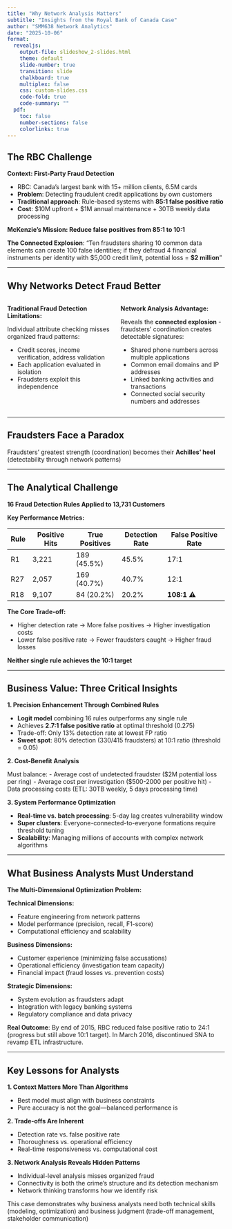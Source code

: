 ```yaml
---
title: "Why Network Analysis Matters"
subtitle: "Insights from the Royal Bank of Canada Case"
author: "SMM638 Network Analytics"
date: "2025-10-06"
format:
  revealjs:
    output-file: slideshow_2-slides.html
    theme: default
    slide-number: true
    transition: slide
    chalkboard: true
    multiplex: false
    css: custom-slides.css
    code-fold: true
    code-summary: ""
  pdf:
    toc: false
    number-sections: false
    colorlinks: true
---
```


## The RBC Challenge

**Context: First-Party Fraud Detection**

- RBC: Canada's largest bank with 15+ million clients, 6.5M cards
- **Problem**: Detecting fraudulent credit applications by own customers
- **Traditional approach**: Rule-based systems with **85:1 false positive ratio**
- **Cost**: $10M upfront + $1M annual maintenance + 30TB weekly data processing

**McKenzie's Mission: Reduce false positives from 85:1 to 10:1**

::: {.callout-important}
**The Connected Explosion**: "Ten fraudsters sharing 10 common data elements can create 100 false identities; if they defraud 4 financial instruments per identity with $5,000 credit limit, potential loss = **$2 million**"
:::

---

## Why Networks Detect Fraud Better

::: {.columns}

::: {.column width="50%"}
::: {.callout-important}
**Traditional Fraud Detection Limitations:**

Individual attribute checking misses organized fraud patterns:

- Credit scores, income verification, address validation
- Each application evaluated in isolation
- Fraudsters exploit this independence
:::
:::

::: {.column width="50%"}
::: {.callout-tip}
**Network Analysis Advantage:**

Reveals the **connected explosion** - fraudsters' coordination creates detectable signatures:

- Shared phone numbers across multiple applications
- Common email domains and IP addresses
- Linked banking activities and transactions
- Connected social security numbers and addresses
:::
:::

:::

---

## Fraudsters Face a Paradox

::: {.callout-note}

Fraudsters' greatest strength (coordination) becomes their **Achilles' heel** (detectability through network patterns)

:::

---

## The Analytical Challenge

**16 Fraud Detection Rules Applied to 13,731 Customers**

**Key Performance Metrics:**

| Rule | Positive Hits | True Positives | Detection Rate | False Positive Rate |
|------|---------------|----------------|----------------|---------------------|
| R1   | 3,221         | 189 (45.5%)    | 45.5%          | 17:1                |
| R27  | 2,057         | 169 (40.7%)    | 40.7%          | 12:1                |
| R18  | 9,107         | 84 (20.2%)     | 20.2%          | **108:1** ⚠️        |

::: {.callout-caution}

**The Core Trade-off:**

- Higher detection rate → More false positives → Higher investigation costs
- Lower false positive rate → Fewer fraudsters caught → Higher fraud losses

**Neither single rule achieves the 10:1 target**

:::

---

## Business Value: Three Critical Insights {.smaller}

**1. Precision Enhancement Through Combined Rules**

- **Logit model** combining 16 rules outperforms any single rule
- Achieves **2.7:1 false positive ratio** at optimal threshold (0.275)
- Trade-off: Only 13% detection rate at lowest FP ratio
- **Sweet spot**: 80% detection (330/415 fraudsters) at 10:1 ratio (threshold = 0.05)

**2. Cost-Benefit Analysis**

Must balance:
- Average cost of undetected fraudster ($2M potential loss per ring)
- Average cost per investigation ($500-2000 per positive hit)
- Data processing costs (ETL: 30TB weekly, 5 days processing time)

**3. System Performance Optimization**

- **Real-time vs. batch processing**: 5-day lag creates vulnerability window
- **Super clusters**: Everyone-connected-to-everyone formations require threshold tuning
- **Scalability**: Managing millions of accounts with complex network algorithms

---

## What Business Analysts Must Understand {.smaller}

**The Multi-Dimensional Optimization Problem:**

**Technical Dimensions:**

- Feature engineering from network patterns
- Model performance (precision, recall, F1-score)
- Computational efficiency and scalability

**Business Dimensions:**

- Customer experience (minimizing false accusations)
- Operational efficiency (investigation team capacity)
- Financial impact (fraud losses vs. prevention costs)

**Strategic Dimensions:**

- System evolution as fraudsters adapt
- Integration with legacy banking systems
- Regulatory compliance and data privacy

::: {.callout-tip}
**Real Outcome**: By end of 2015, RBC reduced false positive ratio to 24:1 (progress but still above 10:1 target). In March 2016, discontinued SNA to revamp ETL infrastructure.
:::

---

## Key Lessons for Analysts {.smaller}

**1. Context Matters More Than Algorithms**

- Best model must align with business constraints
- Pure accuracy is not the goal—balanced performance is

**2. Trade-offs Are Inherent**

- Detection rate vs. false positive rate
- Thoroughness vs. operational efficiency  
- Real-time responsiveness vs. computational cost

**3. Network Analysis Reveals Hidden Patterns**

- Individual-level analysis misses organized fraud
- Connectivity is both the crime's structure and its detection mechanism
- Network thinking transforms how we identify risk

::: {.callout-note}
This case demonstrates why business analysts need both technical skills (modeling, optimization) and business judgment (trade-off management, stakeholder communication)
:::

